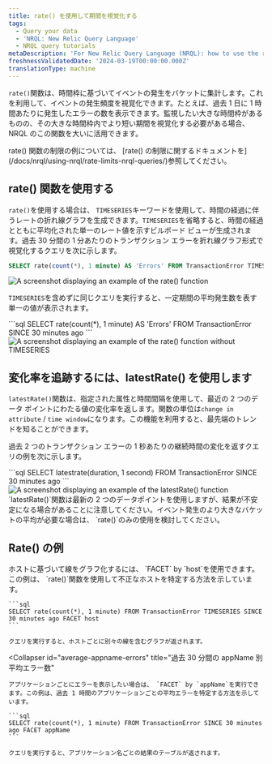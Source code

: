 ```yaml
---
title: rate() を使用して期間を視覚化する
tags:
  - Query your data
  - 'NRQL: New Relic Query Language'
  - NRQL query tutorials
metaDescription: 'For New Relic Query Language (NRQL): how to use the rate() function to visualize event occurrences over a set period of time.'
freshnessValidatedDate: '2024-03-19T00:00:00.000Z'
translationType: machine
---
```





`rate()`関数は、時間枠に基づいてイベントの発生をバケットに集計します。これを利用して、イベントの発生頻度を視覚化できます。たとえば、過去 1 日に 1 時間あたりに発生したエラーの数を表示できます。監視したい大きな時間枠があるものの、その大きな時間枠内でより短い期間を視覚化する必要がある場合、NRQL のこの関数を大いに活用できます。

<Callout variant="tip">
  rate() 関数の制限の例については、 [rate() の制限に関するドキュメントを](/docs/nrql/using-nrql/rate-limits-nrql-queries/)参照してください。
</Callout>

## rate() 関数を使用する

`rate()`を使用する場合は、 `TIMESERIES`キーワードを使用して、時間の経過に伴うレートの折れ線グラフを生成できます。`TIMESERIES`を省略すると、時間の経過とともに平均化された単一のレート値を示すビルボード ビューが生成されます。過去 30 分間の 1 分あたりのトランザクション エラーを折れ線グラフ形式で視覚化するクエリを次に示します。

```sql
SELECT rate(count(*), 1 minute) AS 'Errors' FROM TransactionError TIMESERIES SINCE 30 minutes ago
```

<img
  title="Rate function with time series"
  alt="A screenshot displaying an example of the rate() function"
  src={exampleRateFunction}
/>

`TIMESERIES`を含めずに同じクエリを実行すると、一定期間の平均発生数を表す単一の値が表示されます。

<SideBySide>
  <Side>
    ```sql
    SELECT rate(count(*), 1 minute) AS 'Errors' FROM TransactionError SINCE 30 minutes ago
    ```
  </Side>

  <Side>
    <img
      title="Rate function without time series"
      alt="A screenshot displaying an example of the rate() function without TIMESERIES"
      src={exampleRateFunctionNoTimeseries}
    />
  </Side>
</SideBySide>

## 変化率を追跡するには、latestRate() を使用します

`latestRate()`関数は、指定された属性と時間間隔を使用して、最近の 2 つのデータ ポイントにわたる値の変化率を返します。関数の単位は`change in attribute` / `time window`になります。この機能を利用すると、最先端のトレンドを知ることができます。

過去 2 つのトランザクション エラーの 1 秒あたりの継続時間の変化を返すクエリの例を次に示します。

<SideBySide>
  <Side>
    ```sql
    SELECT latestrate(duration, 1 second) FROM TransactionError SINCE 30 minutes ago
    ```
  </Side>

  <Side>
    <img
      title="Latestrate function"
      alt="A screenshot displaying an example of the latestRate() function"
      src={exampleLatestRateFunction}
    />
  </Side>
</SideBySide>

<Callout variant="important">
  `latestRate()`関数は最新の 2 つのデータポイントを使用しますが、結果が不安定になる場合があることに注意してください。イベント発生のより大きなバケットの平均が必要な場合は、 `rate()`のみの使用を検討してください。
</Callout>

## Rate() の例

<CollapserGroup>
  <Collapser
    id="error-by-hostname"
    title="ホストごとのエラー率を視覚化"
  >
    ホストに基づいて線をグラフ化するには、 `FACET` by `host`を使用できます。この例は、 `rate()`関数を使用して不正なホストを特定する方法を示しています。

    ```sql
    SELECT rate(count(*), 1 minute) FROM TransactionError TIMESERIES SINCE 30 minutes ago FACET host
    ```

    クエリを実行すると、ホストごとに別々の線を含むグラフが返されます。
  </Collapser>

  <Collapser
    id="average-appname-errors"
    title="過去 30 分間の appName 別平均エラー数"
  >
    アプリケーションごとにエラーを表示したい場合は、 `FACET` by `appName`を実行できます。この例は、過去 1 時間のアプリケーションごとの平均エラーを特定する方法を示しています。

    ```sql
    SELECT rate(count(*), 1 minute) FROM TransactionError SINCE 30 minutes ago FACET appName
    ```

    クエリを実行すると、アプリケーション名ごとの結果のテーブルが返されます。
  </Collapser>
</CollapserGroup>